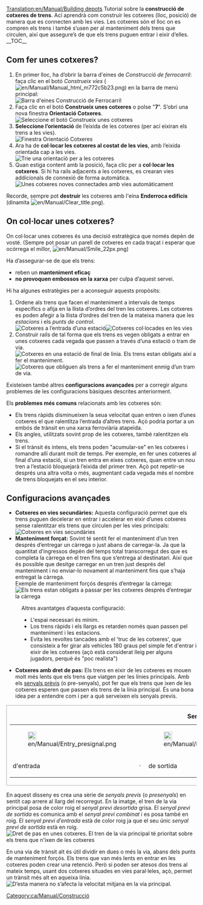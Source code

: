 [[Translation:en/Manual/Building depots]]
{{ca/Manual/Tutorial/Tutorial}}{{ca/Nota|Aquesta pàgina descriu només les cotxeres ferroviàries. També hi ha altres [[ca/Manual/Cotxeres i depòsits|cotxeres i depòsits]] per als altres tipus de transport.}}
Tutorial sobre la '''construcció de cotxeres de trens'''. Ací aprendrà com construir les cotxeres (lloc, posició) de manera que es connecten amb les vies. Les cotxeres són el lloc on es compren els trens i també s’usen per al manteniment dels trens que circulen, així que assegure’s de que els trens puguen entrar i eixir d’elles.
__TOC__
== Com fer unes cotxeres? ==
#En primer lloc, ha d’obrir la barra d'eines de ''Construcció de ferrocarril'': faça clic en el botó ''Construeix vies'' ([[File:en/Manual/Manual html m772c5b23.png]]) en la barra de menú principal:<br/>[[File:ca/Manual/Railroad Construction.png|none|frame|Barra d'eines Construcció de Ferrocarril]]
#Faça clic en el botó '''Construeix unes cotxeres''' o polse "'''7'''". S’obri una nova finestra '''Orientació Cotxeres'''.<br/>[[File:ca/Manual/New depot.png|none|frame|Seleccione el botó Construeix unes cotxeres]]
#'''Seleccione l’orientació''' de l’eixida de les cotxeres (per ací eixiran els trens a les vies).<br/>[[File:ca/Manual/Depot direction.png|none|frame|Finestra Orientació Cotxeres]]
#Ara ha de '''col·locar les cotxeres al costat de les vies''', amb l’eixida orientada cap a les vies.<br/>[[File:en/Manual/Depot position.png|none|frame|Trie una orientació per a les cotxeres]]
#Quan estiga content amb la posició, faça clic per a '''col·locar les cotxeres'''. Si hi ha rails adjacents a les cotxeres, es crearan vies addicionals de connexió de forma automàtica.<br/>[[File:en/Manual/New depot placed.png|none|frame|Unes cotxeres noves connectades amb vies automàticament]]

Recorde, sempre pot '''destruir''' les cotxeres amb l'eina '''Enderroca edificis''' (dinamita [[File:en/Manual/Clear title.png]]).

== On col·locar unes cotxeres? ==
On col·locar unes cotxeres és una decisió estratègica que només depèn de vosté. (Sempre pot posar un parell de cotxeres en cada traçat i esperar que ocórrega el millor, [[File:en/Manual/Smile 22px.png]])

Ha d’assegurar-se de que els trens:
* reben un '''manteniment eficaç'''
* '''no provoquen embossos en la xarxa''' per culpa d’aquest servei.

Hi ha algunes estratègies per a aconseguir aquests propòsits:
#Ordene als trens que facen el manteniment a intervals de temps específics o afija en la llista d’ordres del tren les cotxeres. Les cotxeres es poden afegir a la llista d’ordres del tren de la mateixa manera que les ''estacions'' i els ''punts de control''.<br/>[[File:en/Manual/Depot at station entrance.png|none|frame|Cotxeres a l’entrada d’una estació]][[File:en/Manual/Depots-basic.png|none|frame|Cotxeres col·locades en les vies]]
#Construir rails de tal forma que els trens es vegen obligats a entrar en unes cotxeres cada vegada que passen a través d’una estació o tram de via.<br/>[[File:en/Manual/Depot end of station.png|none|frame|Cotxeres en una estació de final de línia. Els trens estan obligats així a fer el manteniment.]][[File:en/Manual/Depots-forced.png|none|frame|Cotxeres que obliguen als trens a fer el manteniment enmig d’un tram de via.]]

Existeixen també altres '''configuracions avançades''' per a corregir alguns problemes de les configuracions bàsiques descrites anteriorment.

Els '''problemes més comuns''' relacionats amb les cotxeres són:
* Els trens ràpids disminueixen la seua velocitat quan entren o ixen d’unes cotxeres el que ralentitza l’entrada d’altres trens. Açò podria portar a un embós de trànsit en una xarxa ferroviària atapeïda.
* Els angles, utilitzats sovint prop de les cotxeres, també ralentitzen els trens.
* Si el trànsit és intens, els trens poden "acumular-se" en les cotxeres i romandre allí durant molt de temps. Per exemple, en fer unes cotxeres al final d’una estació, si un tren entra en eixes cotxeres, quan entre un nou tren a l’estació bloquejarà l’eixida del primer tren. Açò pot repetir-se després una altra volta o més, augmentant cada vegada més el nombre de trens bloquejats en el seu interior.

== Configuracions avançades ==
*'''Cotxeres en vies secundàries:''' Aquesta configuració permet que els trens puguen decelerar en entrar i accelerar en eixir d’unes cotxeres sense ralentitzar els trens que circulen per les vies principals:<br/>[[File:en/Manual/Depots-at-both-lines.png|none|frame|Cotxeres en vies secundàries]]
*'''Manteniment forçat:''' Sovint té sentit fer el manteniment d’un tren després d’entregar un càrrega o just abans de carregar-la. Ja que la quantitat d’ingressos depèn del temps total transcorregut des que es completa la càrrega en el tren fins que s’entrega al destinatari. Així que és possible que desitge carregar en un tren just després del manteniment i no enviar-lo novament al manteniment fins que s’haja entregat la càrrega.<br/>Exemple de manteniment forçós després d’entregar la càrrega:<br/>[[File:en/Manual/Unload-then-service.png|none|frame|Els trens estan obligats a passar per les cotxeres després d’entregar la càrrega]]
:Altres avantatges d’aquesta configuració:
:* L'espai necessari és mínim.
:* Los trens ràpids i els llargs es retarden només quan passen pel manteniment i les estacions.
:* Evita les revoltes tancades amb el 'truc de les cotxeres', que consisteix a fer girar als vehicles 180 graus pel simple fet d'entrar i eixir de les cotxeres (açò està considerat lleig per alguns jugadors, perquè és "poc realista")
*'''Cotxeres amb dret de pas:''' Els trens en eixir de les cotxeres es mouen molt més lents que els trens que viatgen per les línies principals. Amb els [[ca/Manual/Senyals#senyals-previs|senyals prèvis]] (o pre-senyals), pot fer que els trens que ixen de les cotxeres esperen que passen els trens de la línia principal. És una bona idea per a entendre com i per a què serveixen els senyals previs.
{|
|style="border: 1px solid darkgray;"|
{| align="center"
|+'''Senyals previs'''
|- align="center"
|style="border: none;"|[[File:en/Manual/Entry presignal.png|22px]]
|style="border: none;"|
|style="border: none;"|[[File:en/Manual/Exit presignal.png|22px]]
|style="border: none;"|
|style="border: none;"|[[File:en/Manual/Combo presignal.png|22px]]
|- align="center"
|style="border: none;"|d'entrada 
|style="border: none;"|&nbsp;&middot;&nbsp;
|style="border: none;"|de sortida
|style="border: none;"|&nbsp;&middot;&nbsp;
|style="border: none;"|combinat
|}
|}
En aquest disseny es crea una sèrie de ''senyals previs'' (o ''presenyals'') en sentit cap arrere al llarg del recorregut. En la imatge, el tren de la via principal posa de color roig el ''senyal previ desortida'' grisa. El ''senyal previ de sortida'' es comunica amb el ''senyal previ combinat'' i es posa també en roig. El ''senyal previ d’entrada'' està de color roig ja que el seu únic ''senyal previ de sortida'' està en roig.<br/>[[File:ca/Manual/Right-of-way depot.png|none|frame|Dret de pas en unes cotxeres. El tren de la via principal té prioritat sobre els trens que n'ixen de les cotxeres]]

En una via de trànsit alt és útil dividir en dues o més la via, abans dels punts de manteniment forçós. Els trens que van més lents en entrar en les cotxeres poden crear una retenció. Però si poden ser atesos dos trens al mateix temps, usant dos cotxeres situades en vies paral·leles, açò, permet un trànsit més alt en aqueixa línia.<br/>[[File:en/Manual/Split-before-servicing.png|none|frame|D’esta manera no s’afecta la velocitat mitjana en la via principal.]]

[[Category:ca/Manual/Construcció]]